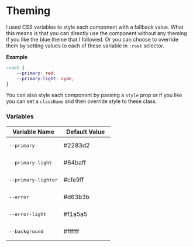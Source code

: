 
<Meta title="Introduction/Theming" />

# Theming

I used CSS variables to style each component with a fallback value. What this means is that you can directly use the
component without any theming if you like the blue theme that I followed. Or you can choose to override them by
setting values to each of these variable in `:root` selector.

**Example**
```css
:root {
    --primary: red;
    --primary-light: cyan;
}
```

You can also style each component by passing a `style` prop or if you like you can set a `className` and then override
style to these class.

### Variables

<table>
    <thead>
        <th>Variable Name</th><th width="120">Default Value</th>
    </thead>
    <tbody>
        <tr>
            <td><pre>--primary</pre></td>
            <td style={{ backgroundColor: '#2283d2', color: '#fff', textAlign: 'center' }}>#2283d2</td>
        </tr>
        <tr>
            <td><pre>--primary-light</pre></td>
            <td style={{ backgroundColor: '#64baff', textAlign: 'center' }}>#64baff</td>
        </tr>
        <tr>
            <td><pre>--primary-lighter</pre></td>
            <td style={{ backgroundColor: '#cfe9ff', textAlign: 'center' }}>#cfe9ff</td>
        </tr>
        <tr>
            <td><pre>--error</pre></td>
            <td style={{ backgroundColor: '#d63b3b', color: '#fff', textAlign: 'center' }}>#d63b3b</td>
        </tr>
        <tr>
            <td><pre>--error-light</pre></td>
            <td style={{ backgroundColor: '#f1a5a5', textAlign: 'center' }}>#f1a5a5</td>
        </tr>
        <tr>
            <td><pre>--background</pre></td>
            <td style={{ backgroundColor: '#ffffff', textAlign: 'center' }}>#ffffff</td>
        </tr>
    </tbody>
</table>
